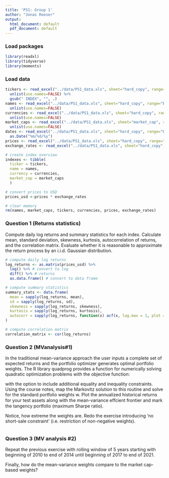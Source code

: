 ```yaml
---
title: 'PS1: Group 1'
author: "Jonas Roeser"
output:
  html_document: default
  pdf_document: default
---
```


### Load packages
```r
library(readxl)
library(tidyverse)
library(moments)
```

### Load data
```r
tickers <- read_excel("../data/PS1_data.xls", sheet="hard_copy", range="E2:L2", col_names=FALSE) %>%
  unlist(use.names=FALSE) %>%
  gsub(" INDEX", "", .)
names <- read_excel("../data/PS1_data.xls", sheet="hard_copy", range="E3:L3", col_names=FALSE) %>%
  unlist(use.names=FALSE)
currencies <- read_excel("../data/PS1_data.xls", sheet="hard_copy", range="E1:L1", col_names=FALSE) %>%
  unlist(use.names=FALSE)
market_caps <- read_excel("../data/PS1_data.xls", sheet="market_cap", range="B3:I3", col_names=FALSE) %>%
  unlist(use.names=FALSE)
dates <- read_excel("../data/PS1_data.xls", sheet="hard_copy", range="D3:D3244")$date %>%
  as.Date("%m/%d/%y")
prices <- read_excel("../data/PS1_data.xls", sheet="hard_copy", range="E4:L3244", col_names=tickers)
exchange_rates <- read_excel("../data/PS1_data.xls", sheet="hard_copy", range="N4:U3244", col_names=currencies)

# create index overview
indexes <- tibble(
  ticker = tickers,
  name = names,
  currency = currencies,
  market_cap = market_caps
  )

# convert prices to USD
prices_usd <-prices * exchange_rates

# clear memory
rm(names, market_caps, tickers, currencies, prices, exchange_rates)
```

### Question 1 (Returns statistics)
Compute daily log returns and summary statistics for each index. Calculate mean, standard deviation, skewness, kurtosis, autocorrelation of returns, and the correlation matrix. Evaluate whether it is reasonable to approximate the return process by an i.i.d. Gaussian distribution.

```r
# compute daily log returns
log_returns <- as.matrix(prices_usd) %>%
  log() %>% # convert to log
  diff() %>% # returns
  as.data.frame() # convert to data frame

# compute summary statistics
summary_stats <- data.frame(
  mean = sapply(log_returns, mean),
  sd = sapply(log_returns, sd),
  skewness = sapply(log_returns, skewness),
  kurtosis = sapply(log_returns, kurtosis),
  autocorr = sapply(log_returns, function(x) acf(x, lag.max = 1, plot = FALSE)$acf[2])
)

# compute correlation matrix
correlation_matrix <- cor(log_returns)
```

### Question 2 (MVanalysis#1)
In the traditional mean-variance approach the user inputs a complete set of expected returns and the portfolio optimizer generates optimal portfolio weights. The R library quadprog provides a function for numerically solving quadratic optimization problems with the objective function:

with the option to include additional equality and inequality constraints. Using the course notes, map the Markovitz solution to this routine and solve for the standard portfolio weights w. Plot the annualized historical returns for your test assets along with the mean-variance eﬀcient frontier and mark the tangency portfolio (maximum Sharpe ratio).

Notice, how extreme the weights are. Redo the exercise introducing ‘no short-sale constraint’ (i.e. restriction of non-negative weights).
```r

```

### Question 3 (MV analysis #2)
Repeat the previous exercise with rolling window of 5 years starting with beginning of 2010 to end of 2014 until beginning of 2017 to end of 2021.

Finally, how do the mean-variance weights compare to the market cap-based weights?
```r

```